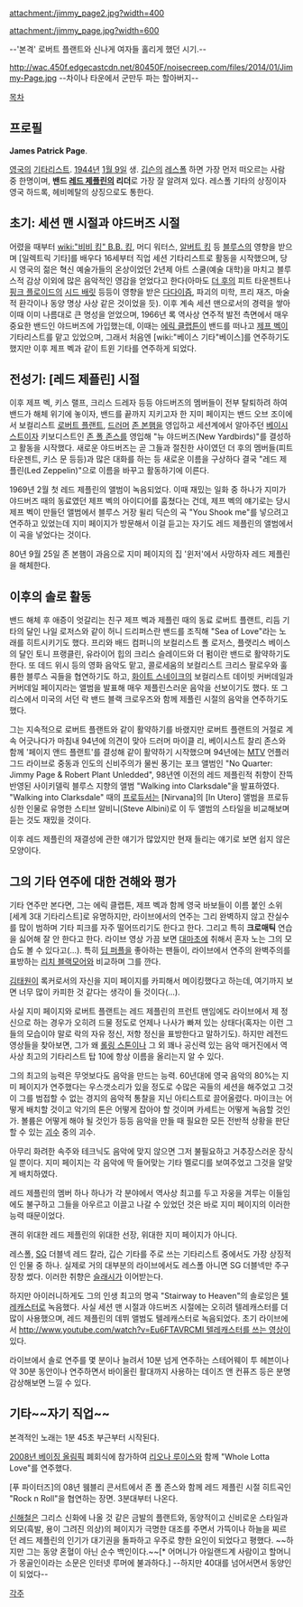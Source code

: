 '''{{{+1 Jimmy Page}}}'''

attachment:/jimmy_page2.jpg?width=400

attachment:/jimmy_page.jpg?width=600

--'본격' 로버트 플랜트와 신나게 여자들 홀리게 했던 시기.-- 

http://wac.450f.edgecastcdn.net/80450F/noisecreep.com/files/2014/01/Jimmy-Page.jpg
--차이나 타운에서 군만두 파는 할아버지--

[[목차]]

== 프로필  ==
'''James Patrick Page'''.

[[영국]]의 [[기타리스트]]. [[1944년]] [[1월 9일]] 생. [[깁슨]]의 [[레스폴]] 하면 가장 먼저 떠오르는 사람 중 한명이며, '''밴드 [[레드 제플린]]의 리더'''로 가장 잘 알려져 있다. 레스폴 기타의 상징이자 영국 하드록, 헤비메탈의 상징으로도 통한다.
== 초기: 세션 맨 시절과 야드버즈 시절 ==
어렸을 때부터 [[wiki:"비비 킹" B.B. 킹]], 머디 워터스, [[알버트 킹]] 등 [[블루스]]의 영향을 받으며 [일렉트릭 기타]를 배우다 16세부터 직업 세션 기타리스트로 활동을 시작했으며, 당시 영국의 젊은 혁신 예술가들의 온상이었던 2년제 아트 스쿨(예술 대학)을 마치고 블루스적 감상 이외에 많은 음악적인 영감을 얻었다고 한다(아마도 [[더 후]]의 피트 타운젠트나 [[핑크 플로이드]]의 [[시드 배릿]] 등등이 영향을 받은 [[다다이즘]], 파괴의 미학, 프리 재즈, 마술적 환각이나 동양 명상 사상 같은 것이었을 듯). 이후 계속 세션 맨으로서의 경력을 쌓아 이때 이미 나름대로 큰 명성을 얻었으며, 1966년 록 역사상 연주적 발전 측면에서 매우 중요한 밴드인 야드버즈에 가입했는데, 이때는 [[에릭 클랩튼]]이 밴드를 떠나고 [[제프 벡]]이 기타리스트를 맡고 있었으며, 그래서 처음엔 [wiki:"베이스 기타"베이스]를 연주하기도 했지만 이후 제프 벡과 같이 트윈 기타를 연주하게 되었다.

== 전성기: [레드 제플린] 시절 ==
이후 제프 벡, 키스 랠프, 크리스 드레자 등등 야드버즈의 멤버들이 전부 탈퇴하려 하여 밴드가 해체 위기에 놓이자, 밴드를 끝까지 지키고자 한 지미 페이지는 밴드 오브 조이에서 보컬리스트 [[로버트 플랜트]], [[드러머]] [[존 본햄]]을 영입하고 세션계에서 알아주던 [[베이시스트]]이자 키보디스트인 [[존 폴 존스]]를 영입해 "뉴 야드버즈(New Yardbirds)"를 결성하고 활동을 시작했다.  새로운 야드버즈는 곧 그들과 절친한 사이였던 더 후의 멤버들(피트 타운젠트, 키스 문 등등)과 많은 대화를 하는 등 새로운 이름을 구상하다 결국 "레드 제플린(Led Zeppelin)"으로 이름을 바꾸고 활동하기에 이른다.

1969년 2월 첫 레드 제플린의 앨범이 녹음되었다. 이때 재밌는 일화 중 하나가 지미가 야드버즈 때의 동료였던 제프 벡의 아이디어를 훔쳤다는 건데, 제프 벡의 얘기로는 당시 제프 벡이 만들던 앨범에서 블루스 거장 윌리 딕슨의 곡 "You Shook me"를 넣으려고 연주하고 있었는데 지미 페이지가 방문해서 이걸 듣고는 자기도 레드 제플린의 앨범에서 이 곡을 넣었다는 것이다.

80년 9월 25일 존 본햄이 과음으로 지미 페이지의 집 '윈저'에서 사망하자 레드 제플린을 해체한다.

== 이후의 솔로 활동 ==
밴드 해체 후 애증이 엇갈리는 친구 제프 벡과 제플린 때의 동료 로버트 플랜트, 리듬 기타의 달인 나일 로저스와 같이 허니 드리퍼스란 밴드를 조직해 "Sea of Love"라는 노래를 히트시키기도 했다. 프리와 배드 컴퍼니의 보컬리스트 폴 로저스, 플랫리스 베이스의 달인 토니 프랭클린, 유라이어 힙의 크리스 슬레이드와 더 펌이란 밴드로 활약하기도 한다. 또 데드 위시 등의 영화 음악도 맡고, 콜로세움의 보컬리스트 크리스 팔로우와 훌륭한 블루스 곡들을 협연하기도 하고, [[화이트 스네이크]]의 보컬리스트 데이빗 커버데일과 커버데일 페이지라는 앨범을 발표해 매우 제플린스러운 음악을 선보이기도 했다. 또 그리스에서 미국의 서던 락 밴드 블랙 크로우즈와 함께 제플린 시절의 음악을 연주하기도 했다.

그는 지속적으로 로버트 플랜트와 같이 활약하기를 바랬지만 로버트 플랜트의 거절로 계속 어긋나다가 마침내 94년에 의견이 맞아 드러머 마이클 리, 베이시스트 찰리 존스와 함께 '페이지 앤드 플랜트'를 결성해 같이 활약하기 시작했으며 94년에는 [[MTV]] 언플러그드 라이브로 중동과 인도의 신비주의가 물씬 풍기는 포크 앨범인 "No Quarter: Jimmy Page & Robert Plant Unledded", 98년엔 이전의 레드 제플린적 취향이 잔뜩 반영된 사이키델릭 블루스 지향의 앨범 "Walking into Clarksdale"을 발표하였다. "Walking into Clarksdale" 때의 [[프로듀서]]는 [Nirvana]의 [In Utero] 앨범을 프로듀싱한 인물로 유명한 스티브 알비니(Steve Albini)로 이 두 앨범의 스타일을 비교해보며 듣는 것도 재밌을 것이다.

이후 레드 제플린의 재결성에 관한 얘기가 많았지만 현재 들리는 얘기로 보면 쉽지 않은 모양이다.

== 그의 기타 연주에 대한 견해와 평가 ==
기타 연주만 본다면, 그는 에릭 클랩튼, 제프 벡과 함께 영국 바보들이 이름 붙인 소위 [세계 3대 기타리스트]로 유명하지만, 라이브에서의 연주는 그리 완벽하지 않고 잔실수를 많이 범하며 기타 피크를 자주 떨어뜨리기도 한다고 한다. 그리고 특히 '''크로매틱''' 연습을 싫어해 잘 안 한다고 한다. 라이브 영상 가끔 보면 [[대마초]]에 취해서 혼자 노는 그의 모습도 볼 수 있다고(…). 특히 [[딥 퍼플]]을 좋아하는 팬들이, 라이브에서 연주의 완벽주의를 표방하는 [[리치 블랙모어]]와 비교하며 그를 깐다.

[[김태원]]이 록커로서의 자신을 지미 페이지를 카피해서 메이킹했다고 하는데, 여기까지 보면 너무 많이 카피한 것 같다는 생각이 들 것이다(…).

사실 지미 페이지와 로버트 플랜트는 레드 제플린의 프런트 맨임에도 라이브에서 제 정신으로 하는 경우가 오히려 드물 정도로 언제나 나사가 빠져 있는 상태다(혹자는 이런 그들의 모습이야 말로 락의 자유 정신, 저항 정신을 표방한다고 말하기도). 하지만 레전드 영상들을 찾아보면, 그가 왜 [[롤링 스톤]]이나 그 외 꽤나 공신력 있는 음악 매거진에서 역사상 최고의 기타리스트 탑 10에 항상 이름을 올리는지 알 수 있다.

그의 최고의 능력은 무엇보다도 음악을 만드는 능력. 60년대에 영국 음악의 80%는 지미 페이지가 연주했다는 우스갯소리가 있을 정도로 수많은 곡들의 세션을 해주었고 그것이 그를 범접할 수 없는 경지의 음악적 통찰을 지닌 아티스트로 끌어올렸다. 마이크는 어떻게 배치할 것이고 악기의 톤은 어떻게 잡아야 할 것이며 카세트는 어떻게 녹음할 것인가. 볼륨은 어떻게 해야 될 것인가 등등 음악을 만들 때 필요한 모든 전반적 상황을 판단할 수 있는 [[괴수]] 중의 괴수.

아무리 화려한 속주와 테크닉도 음악에 맞지 않으면 그저 불필요하고 거추장스러운 장식일 뿐이다. 지미 페이지는 각 음악에 딱 들어맞는 기타 멜로디를 보여주었고 그것을 알맞게 배치하였다.

레드 제플린의 멤버 하나 하나가 각 분야에서 역사상 최고를 두고 자웅을 겨루는 이들임에도 불구하고 그들을 아우르고 이끌고 나갈 수 있었던 것은 바로 지미 페이지의 이러한 능력 때문이었다.

괜히 위대한 레드 제플린의 위대한 선장, 위대한 지미 페이지가 아니다.

레스폴, [[SG]] 더블넥 레드 칼라, 깁슨 기타를 주로 쓰는 기타리스트 중에서도 가장 상징적인 인물 중 하나. 실제로 거의 대부분의 라이브에서도 레스폴 아니면 SG 더블넥만 주구장창 썼다. 이러한 취향은 [[슬래시]]가 이어받는다.

하지만 아이러니하게도 그의 인생 최고의 명곡 "Stairway to Heaven"의 솔로잉은 [[텔레캐스터]]로 녹음했다. 사실 세션 맨 시절과 야드버즈 시절에는 오히려 텔레캐스터를 더 많이 사용했으며, 레드 제플린의 데뷔 앨범도 텔레캐스터로 녹음되었다. 초기 라이브에서 [[http://www.youtube.com/watch?v=Eu6FTAVRCMI 텔레캐스터를 쓰는 영상]]이 있다.

라이브에서 솔로 연주를 몇 분이나 늘려서 10분 넘게 연주하는 스테어웨이 투 헤븐이나 약 30분 동안이나 연주하면서 바이올린 활대까지 사용하는 데이즈 앤 컨퓨즈 등은 분명 감상해보면 느낄 수 있다.

== 기타~~자기 직업~~ ==
{{{#!html
<object type='application/x-shockwave-flash' id='DaumVodPlayer_ve98fQJQZyMMDD7lZjiMJUi' width='600px' height='330px' align='middle' classid='clsid:d27cdb6e-ae6d-11cf-96b8-444553540000' codebase='http://fpdownload.macromedia.com/pub/shockwave/cabs/flash/swflash.cab#version=10,3,0,0'><param name='movie' value='http://videofarm.daum.net/controller/player/VodPlayer.swf?vid=ve98fQJQZyMMDD7lZjiMJUi&playLoc=undefined&startDuration=105' /><param name='allowScriptAccess' value='always' /><param name='allowFullScreen' value='true' /><param name='bgcolor' value='#000000' /><param name='wmode' value='window' /><param name='flashvars' value='vid=ve98fQJQZyMMDD7lZjiMJUi&playLoc=undefined&startDuration=105' /><embed src='http://videofarm.daum.net/controller/player/VodPlayer.swf?vid=ve98fQJQZyMMDD7lZjiMJUi&playLoc=undefined&startDuration=105' width='600px' height='330px' allowScriptAccess='always' type='application/x-shockwave-flash' allowFullScreen='true' bgcolor='#000000' ></embed></object>
}}}

본격적인 노래는 1분 45초 부근부터 시작된다.

[[2008년 베이징 올림픽]] 폐회식에 참가하여 [[리오나 루이스]]와 함께 "Whole Lotta Love"를 연주했다.

{{{#!html
<iframe width="560" height="315" src="http://www.youtube.com/embed/9WFw7rgPumY" frameborder="0" allowfullscreen></iframe>
}}}

[푸 파이터즈]의 08년 웸블리 콘서트에서 존 폴 존스와 함께 레드 제플린 시절 히트곡인 "Rock n Roll"을 협연하는 장면. 3분대부터 나온다.

[[신해철]]은 그리스 신화에 나올 것 같은 금발의 플랜트와, 동양적이고 신비로운 스타일과 외모(흑발, 용이 그려진 의상)의 페이지가 극명한 대조를 주면서 가뜩이나 하늘을 찌르던 레드 제플린의 인기가 대기권을 돌파하고 우주로 향한 요인이 되었다고 평했다. ~~하지만 그는 동양 혼혈이 아닌 순수 백인이다.~~[* 어머니가 아일랜드계 사람이고 할머니가 몽골인이라는 소문은 인터넷 루머에 불과하다.] --하지만 40대를 넘어서면서 동양인이 되었다--

[[각주]]
